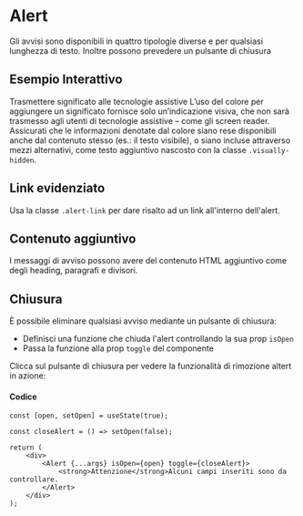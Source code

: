 
<Meta of={AlertStories} />

# Alert

Gli avvisi sono disponibili in quattro tipologie diverse e per qualsiasi lunghezza di testo. Inoltre possono prevedere un pulsante di chiusura

## Esempio Interattivo

<Canvas />
<Controls />

<div className="docs">
    <Callout color="success">
        <CalloutTitle>
            <span className="text">Trasmettere significato alle tecnologie assistive</span>
        </CalloutTitle>
        <CalloutText>
            L’uso del colore per aggiungere un significato fornisce solo un’indicazione visiva, che non sarà trasmesso agli utenti di tecnologie assistive –
            come gli screen reader. Assicurati che le informazioni denotate dal colore siano rese disponibili anche dal contenuto stesso (es.: il testo
            visibile), o siano incluse attraverso mezzi alternativi, come testo aggiuntivo nascosto con la classe
            <Code>.visually-hidden</Code>.
        </CalloutText>
    </Callout>
</div>

## Link evidenziato

Usa la classe `.alert-link` per dare risalto ad un link all'interno dell'alert.

<Canvas of={AlertStories._LinkEvidenziato} />

## Contenuto aggiuntivo

I messaggi di avviso possono avere del contenuto HTML aggiuntivo come degli heading, paragrafi e divisori.

<Canvas of={AlertStories._ContenutoAggiuntivo} />

## Chiusura

È possibile eliminare qualsiasi avviso mediante un pulsante di chiusura:

-   Definisci una funzione che chiuda l'alert controllando la sua prop `isOpen`
-   Passa la funzione alla prop `toggle` del componente

Clicca sul pulsante di chiusura per vedere la funzionalità di rimozione altert in azione:

<Canvas of={AlertStories.ChiusuraControllata} />

#### Codice

```tsx
const [open, setOpen] = useState(true);

const closeAlert = () => setOpen(false);

return (
    <div>
        <Alert {...args} isOpen={open} toggle={closeAlert}>
            <strong>Attenzione</strong>Alcuni campi inseriti sono da controllare.
        </Alert>
    </div>
);
```
